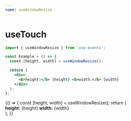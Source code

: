 ```yaml
---
name: useWindowResize
---
```



# useTouch

```js
import { useWindowResize } from 'use-events';
```

```jsx
const Example = () => {
  const [height, width] = useWindowResize();

  return (
    <div>
      <b>height:</b> {height} <b>width:</b> {width}
    </div>
  );
};
```

<Playground>
  {() => {
    const [height, width] = useWindowResize();
    return (
      <div>
        <b>height:</b> {height} <b>width:</b> {width}
      </div>
    );
  }}
</Playground>

